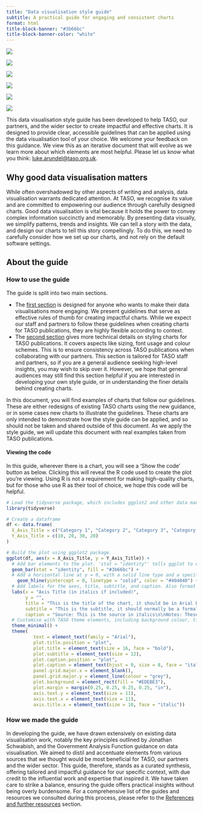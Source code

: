 ```yaml
---
title: "Data visualisation style guide"
subtitle: A practical guide for engaging and consistent charts
format: html
title-block-banner: "#3b66bc"
title-block-banner-color: "white"
---
```


::: {layout-ncol=3}

![](../images/data-vis-images/ucas_fig_1){group="my-group"}

![](../images/data-vis-images/ucas_fig_2){group="my-group"}

![](../images/data-vis-images/ucas_fig_3){group="my-group"}

![](../images/data-vis-images/ed_path_fig_1){group="my-group"}

![](../images/data-vis-images/ed_path_fig_3){group="my-group"}

![](../images/data-vis-images/ed_path_fig_6){group="my-group"}
:::

This data visualisation style guide has been developed to help TASO, our partners, and the wider sector to create impactful and effective charts. It is designed to provide clear, accessible guidelines that can be applied using the data visualisation tool of your choice. We welcome your feedback on this guidance. We view this as an iterative document that will evolve as we learn more about which elements are most helpful. Please let us know what you think: [luke.arundel\@taso.org.uk](mailto:luke.arundel@taso.org.uk).

## Why good data visualisation matters

While often overshadowed by other aspects of writing and analysis, data visualisation warrants dedicated attention. At TASO, we recognise its value and are committed to empowering our audience through carefully designed charts. Good data visualisation is vital because it holds the power to convey complex information succinctly and memorably. By presenting data visually, we simplify patterns, trends and insights. We can tell a story with the data, and design our charts to tell this story compellingly. To do this, we need to carefully consider how we set up our charts, and not rely on the default software settings.

## About the guide

### How to use the guide

The guide is split into two main sections.

-   The [first section](principles.qmd) is designed for anyone who wants to make their data visualisations more engaging. We present guidelines that serve as effective rules of thumb for creating impactful charts. While we expect our staff and partners to follow these guidelines when creating charts for TASO publications, they are highly flexible according to context.
-   The [second section](styling.qmd) gives more technical details on styling charts for TASO publications. It covers aspects like sizing, font usage and colour schemes. This is to ensure consistency across TASO publications when collaborating with our partners. This section is tailored for TASO staff and partners, so if you are a general audience seeking high-level insights, you may wish to skip over it. However, we hope that general audiences may still find this section helpful if you are interested in developing your own style guide, or in understanding the finer details behind creating charts.

::: callout-note
In this document, you will find examples of charts that follow our guidelines. These are either redesigns of existing TASO charts using the new guidance, or in some cases new charts to illustrate the guidelines. These charts are only intended to demonstrate how the style guide can be applied, and so should not be taken and shared outside of this document. As we apply the style guide, we will update this document with real examples taken from TASO publications.
:::

#### Viewing the code

In this guide, wherever there is a chart, you will see a 'Show the code' button as below. Clicking this will reveal the R code used to create the plot you're viewing. Using R is not a requirement for making high-quality charts, but for those who use R as their tool of choice, we hope this code will be helpful.

```r
# Load the tidyverse package, which includes ggplot2 and other data manipulation tools.
library(tidyverse)

# Create a dataframe
df <- data.frame(
  X_Axis_Title = c("Category 1", "Category 2", "Category 3", "Category 4"),
  Y_Axis_Title = c(10, 20, 30, 20)
)

# Build the plot using ggplot2 package.
ggplot(df, aes(x = X_Axis_Title, y = Y_Axis_Title)) +
  # Add bar elements to the plot. 'stat = "identity"' tells ggplot to use the y-values as they are.
  geom_bar(stat = "identity", fill = "#3b66bc") +
  # Add a horizontal line at y = 0, with a solid line type and a specified color.
    geom_hline(yintercept = 0, linetype = "solid", color = "#404040") +
  # Add labels for the axes, title, subtitle, and caption. Also format these elements.
  labs(x = "Axis Title (in italics if included)", 
       y = "", 
       title = "This is the title of the chart, it should be in Arial bold, no\nlonger than two lines, and normally active",
       subtitle = "This is the subtitle, it should normally be a formal statistical subtitle",
       caption = "Source: This is the source in italics\n\nNotes: These are the notes in italics") + 
  # Customise with TASO theme elements, including background colour, title positioning, gridlines.
  theme_minimal() + 
  theme(
          text = element_text(family = "Arial"),
          plot.title.position = "plot",
          plot.title = element_text(size = 16, face = "bold"),
          plot.subtitle = element_text(size = 12),
          plot.caption.position = "plot",
          plot.caption = element_text(hjust = 0, size = 8, face = "italic"),
          panel.grid.major.x = element_blank(),
          panel.grid.major.y = element_line(colour = "grey"),
          plot.background = element_rect(fill = "#EDEBE3"),
          plot.margin = margin(0.25, 0.25, 0.25, 0.25, "in"),
          axis.text.y = element_text(size = 11),
          axis.text.x = element_text(size = 11),
          axis.title.x = element_text(size = 10, face = "italic"))
```

### How we made the guide

In developing the guide, we have drawn extensively on existing data visualisation work, notably the key principles outlined by Jonathan Schwabish, and the Government Analysis Function guidance on data visualisation. We aimed to distil and accentuate elements from various sources that we thought would be most beneficial for TASO, our partners and the wider sector. This guide, therefore, stands as a curated synthesis, offering tailored and impactful guidance for our specific context, with due credit to the influential work and expertise that inspired it. We have taken care to strike a balance, ensuring the guide offers practical insights without being overly burdensome. For a comprehensive list of the guides and resources we consulted during this process, please refer to the [References and further resources](references.qmd) section.
